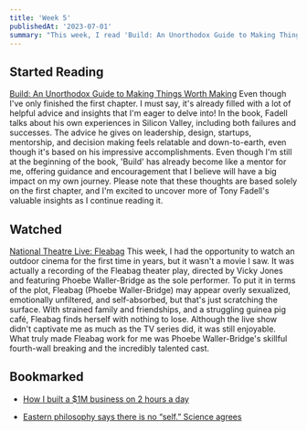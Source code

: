 ```yaml
---
title: 'Week 5'
publishedAt: '2023-07-01'
summary: "This week, I read 'Build: An Unorthodox Guide to Making Things Worth Making' by Tony Fadell, watched the Fleabag theater play, and bookmarked couple of interesting articles."
---
```


## Started Reading

[Build: An Unorthodox Guide to Making Things Worth Making](https://www.buildc.com/the-book)
Even though I've only finished the first chapter. I must say, it's already filled with a lot of helpful advice and insights that I'm eager to delve into! In the book, Fadell talks about his own experiences in Silicon Valley, including both failures and successes. The advice he gives on leadership, design, startups, mentorship, and decision making feels relatable and down-to-earth, even though it's based on his impressive accomplishments. Even though I'm still at the beginning of the book, 'Build' has already become like a mentor for me, offering guidance and encouragement that I believe will have a big impact on my own journey. Please note that these thoughts are based solely on the first chapter, and I'm excited to uncover more of Tony Fadell's valuable insights as I continue reading it.

## Watched

[National Theatre Live: Fleabag](https://letterboxd.com/film/national-theatre-live-fleabag/e)
This week, I had the opportunity to watch an outdoor cinema for the first time in years, but it wasn't a movie I saw. It was actually a recording of the Fleabag theater play, directed by Vicky Jones and featuring Phoebe Waller-Bridge as the sole performer. To put it in terms of the plot, Fleabag (Phoebe Waller-Bridge) may appear overly sexualized, emotionally unfiltered, and self-absorbed, but that's just scratching the surface. With strained family and friendships, and a struggling guinea pig café, Fleabag finds herself with nothing to lose. Although the live show didn't captivate me as much as the TV series did, it was still enjoyable. What truly made Fleabag work for me was Phoebe Waller-Bridge's skillful fourth-wall breaking and the incredibly talented cast.

## Bookmarked

-   [How I built a $1M business on 2 hours a day](https://twitter.com/thepatwalls/status/1674432655897821188)

-   [Eastern philosophy says there is no “self.” Science agrees](https://bigthink.com/the-well/eastern-philosophy-neuroscience-no-self/)
